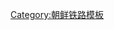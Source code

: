 {{鐵道路線|
| 模板名稱 = 云山线
| 名稱 = [[云山线]]（已废止）
| 代表色 = blue
| 背景顏色 = #FFE8EA
| 車站列表 = [[北薪岘站|北薪岘]] - [[蘆峴站|蘆峴]] - [[上西站|上西]] - [[雲台山站 (平安北道)|雲台山]] - [[平北雲山站|平北雲山]] - [[防禦站|防禦]] - [[三山站 (平安北道)|三山]]}}<noinclude>
[[Category:朝鲜铁路模板]]

</noinclude>